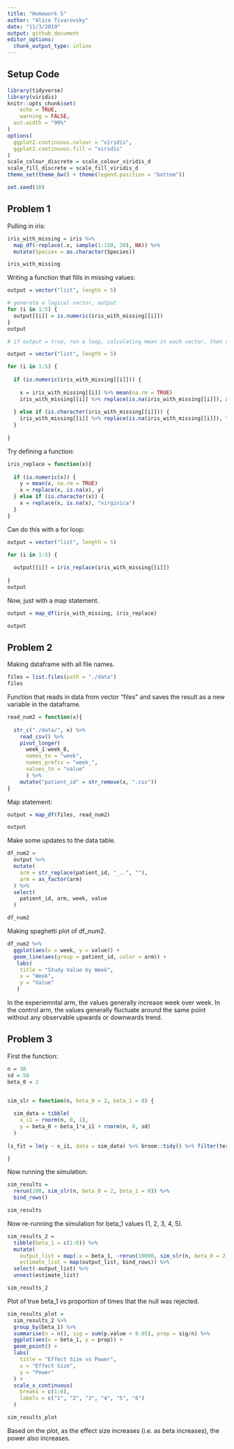 ```yaml
---
title: "Homework 5"
author: "Alice Tivarovsky"
date: "11/3/2019"
output: github_document
editor_options: 
  chunk_output_type: inline
---
```


## Setup Code

```r

library(tidyverse)
library(viridis)
knitr::opts_chunk$set(
	echo = TRUE,
	warning = FALSE,
  out.width = "90%"
)
options(
  ggplot2.continuous.colour = "viridis",
  ggplot2.continuous.fill = "viridis"
)
scale_colour_discrete = scale_colour_viridis_d
scale_fill_discrete = scale_fill_viridis_d
theme_set(theme_bw() + theme(legend.position = "bottom"))

set.seed(10)
```

## Problem 1

Pulling in iris: 

```r

iris_with_missing = iris %>% 
  map_df(~replace(.x, sample(1:150, 20), NA)) %>%
  mutate(Species = as.character(Species))

iris_with_missing
```

Writing a function that fills in missing values:


```r
output = vector("list", length = 5)

# generate a logical vector, output
for (i in 1:5) {
  output[[i]] = is.numeric(iris_with_missing[[i]])
}
output

# if output = true, run a loop, calculating mean in each vector, then replacing blanks with the mean 

```


```r
output = vector("list", length = 5)

for (i in 1:5) {
  
  if (is.numeric(iris_with_missing[[i]])) {
    
    x = iris_with_missing[[i]] %>% mean(na.rm = TRUE)
    iris_with_missing[[i]] %>% replace(is.na(iris_with_missing[[i]]), x)
    
  } else if (is.character(iris_with_missing[[i]])) {
    iris_with_missing[[i]] %>% replace(is.na(iris_with_missing[[i]]), "virginica")
  }
  
}

```

Try defining a function: 

```r

iris_replace = function(x){
  
  if (is.numeric(x)) {
    y = mean(x, na.rm = TRUE)
    x = replace(x, is.na(x), y)
  } else if (is.character(x)) {
    x = replace(x, is.na(x), "virginica")
  }
}

```

Can do this with a for loop: 

```r
output = vector("list", length = 5)

for (i in 1:5) {
  
  output[[i]] = iris_replace(iris_with_missing[[i]])
  
}
output
```


Now, just with a map statement.

```r

output = map_df(iris_with_missing, iris_replace)

output
```


## Problem 2

Making dataframe with all file names. 

```r

files = list.files(path = "./data") 
files

```

Function that reads in data from vector "files" and saves the result as a new variable in the dataframe. 

```r

read_num2 = function(x){
  
  str_c("./data/", x) %>% 
    read_csv() %>% 
    pivot_longer(
      week_1:week_8,
      names_to = "week",
      names_prefix = "week_",
      values_to = "value"
      ) %>% 
    mutate("patient_id" = str_remove(x, ".csv"))
}

```

Map statement: 

```r

output = map_df(files, read_num2)

output
```

Make some updates to the data table. 

```r
df_num2 = 
  output %>% 
  mutate(
    arm = str_replace(patient_id, "_..", ""), 
    arm = as_factor(arm)
  ) %>% 
  select(
    patient_id, arm, week, value
  )

df_num2
```

Making spaghetti plot of df_num2. 

```r
df_num2 %>% 
  ggplot(aes(x = week, y = value)) + 
  geom_line(aes(group = patient_id, color = arm)) + 
   labs(
    title = "Study Value by Week",
    x = "Week",
    y = "Value"
   )
```

In the experiemntal arm, the values generally increase week over week. In the control arm, the values generally fluctuate around the same point without any observable upwards or downwards trend. 


## Problem 3

First the function: 

```r
n = 30
sd = 50 
beta_0 = 2


sim_slr = function(n, beta_0 = 2, beta_1 = 0) {
  
  sim_data = tibble(
    x_i1 = rnorm(n, 0, 1),
    y = beta_0 + beta_1*x_i1 + rnorm(n, 0, sd)
  )
  
ls_fit = lm(y ~ x_i1, data = sim_data) %>% broom::tidy() %>% filter(term == "x_i1") %>% select("estimate", "p.value") %>% rename(beta_1_hat = estimate)

}

```


Now running the simulation: 
 
```r

sim_results = 
  rerun(100, sim_slr(n, beta_0 = 2, beta_1 = 0)) %>% 
  bind_rows() 

sim_results

```

Now re-running the simulation for beta_1 values (1, 2, 3, 4, 5). 

```r
sim_results_2 = 
  tibble(beta_1 = c(1:6)) %>% 
  mutate(
    output_list = map(.x = beta_1, ~rerun(10000, sim_slr(n, beta_0 = 2, beta_1 = .x))),
    estimate_list = map(output_list, bind_rows)) %>% 
  select(-output_list) %>% 
  unnest(estimate_list) 

sim_results_2
```

Plot of true beta_1 vs proportion of times that the null was rejected. 

```r
sim_results_plot = 
  sim_results_2 %>% 
  group_by(beta_1) %>% 
  summarise(n = n(), sig = sum(p.value < 0.05), prop = sig/n) %>% 
  ggplot(aes(x = beta_1, y = prop)) +
  geom_point() +
  labs(
    title = "Effect Size vs Power", 
    x = "Effect Size", 
    y = "Power"
  ) +
  scale_x_continuous(
    breaks = c(1:6),
    labels = c("1", "2", "3", "4", "5", "6")
  )

sim_results_plot

```

Based on the plot, as the effect size increases (i.e. as beta increases), the power also increases. 
